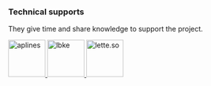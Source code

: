 ### Technical supports

They give time and share knowledge to support the project.

<a href="https://aplines.com" target="_blank" rel="noopener noreferrer">
  <img
    src="https://aplines.com/wp-content/uploads/2022/03/cropped-aplines-logo.png"
    alt="aplines"
    style={{ height: "75px", padding: "8px" }}
    height="75"
  />
</a>
<a href="https://www.lbke.fr" target="_blank" rel="noopener noreferrer">
  <img
    style={{ height: "75px", padding: "8px" }}
    src="https://www.lbke.fr/img/logo-md.png"
    height="75"
    alt="lbke"
  />
</a>
<a href="https://letter.so/" target="_blank" rel="noopener noreferrer">
  <img
    src="https://github.com/VulcanJS/vulcan-next/blob/devel/public/img/letter-96x96.png?raw=true"
    style={{ height: "75px", padding: "8px" }}
    height="75"
    alt="lette.so"
  />
</a>

